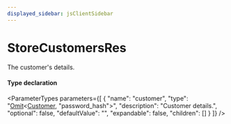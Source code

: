 ```yaml
---
displayed_sidebar: jsClientSidebar
---
```



# StoreCustomersRes

The customer's details.

#### Type declaration

<ParameterTypes parameters={[
  {
    "name": "customer",
    "type": "[Omit](internal.Omit.mdx)&#60;[Customer](../classes/internal.Customer.mdx), \"password_hash\"&#62;",
    "description": "Customer details.",
    "optional": false,
    "defaultValue": "",
    "expandable": false,
    "children": []
  }
]} />
